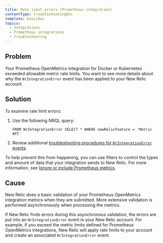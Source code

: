 ```yaml
---
title: Rate limit errors (Prometheus integration)
contentType: troubleshootingDoc
template: basicDoc
topics:
  - Integrations
  - Prometheus integrations
  - Troubleshooting
---
```


## Problem

Your Prometheus OpenMetrics integration for Docker or Kubernetes exceeded allowable metric rate limits. You want to see more details about why the `NrIntegrationError` event has been applied to your New Relic account.

## Solution

To examine rate limit errors:

1. Use the following NRQL query:

   ```
   FROM NrIntegrationError SELECT * WHERE newRelicFeature = 'Metric API'
   ```
2. Review additional [troubleshooting procedures for `NrIntegrationError` events](/docs/data-ingest-apis/get-data-new-relic/metric-api/troubleshoot-nrintegrationerror-events).

To help prevent this from happening, you can use filters to control the types and amount of data that your integration sends to New Relic. For more information, see [Ignore or include Prometheus metrics](https://docs.newrelic.com/docs/integrations/prometheus-integrations/install-configure/ignore-or-include-prometheus-metrics).

## Cause

New Relic does a basic validation of your Prometheus OpenMetrics integration metrics when they are submitted. More extensive validation is performed asynchronously when processing the metrics.

If New Relic finds errors during this asynchronous validation, the errors are put into an `NrIntegrationError` event in your New Relic account. For example, if you exceed the metric limits defined for Prometheus OpenMetrics integrations, New Relic will apply rate limits to your account and create an associated `NrIntegrationError` event.
